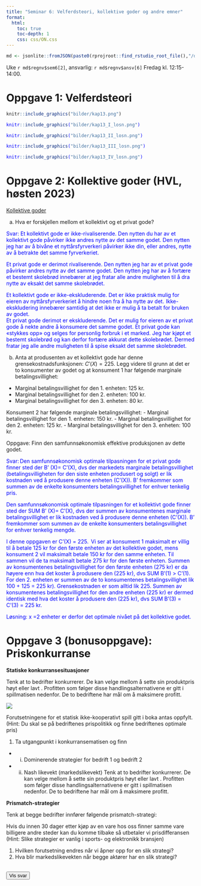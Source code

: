 ```yaml
---
title: "Seminar 6: Velferdsteori, kollektive goder og andre emner"
format: 
  html:
    toc: true
    toc-depth: 1
    css: css/ON.css
---
```


```r
md <- jsonlite::fromJSON(paste0(rprojroot::find_rstudio_root_file(),"/data-raw/metadata.json"))
```

Uke `r md$regnv$sem6[2]`, ansvarlig: `r md$regnv$ansv[6]`
Fredag kl. 12:15-14:00.


# Oppgave 1: Velferdsteori

```r
knitr::include_graphics("bilder/kap13.png")
```

<div class="answer hidden">
```r
knitr::include_graphics("bilder/kap13_I_losn.png")
```
```r
knitr::include_graphics("bilder/kap13_II_losn.png")
```
```r
knitr::include_graphics("bilder/kap13_III_losn.png")
```
```r
knitr::include_graphics("bilder/kap13_IV_losn.png")
```
</div>

# Oppgave 2: Kollektive goder (HVL, høsten 2023)

[Kollektive goder]{.underline}

a)  Hva er forskjellen mellom et kollektivt og et privat gode?

<div class="answer hidden">
Svar: Et kollektivt gode er ikke-rivaliserende. Den nytten du har av et kollektivt gode påvirker ikke andres nytte av det samme godet. Den nytten jeg har av å bivåne et nyttårsfyrverkeri påvirker ikke din, eller andres, nytte av å betrakte det samme fyrverkeriet.  

Et privat gode er derimot rivaliserende. Den nytten jeg har av et privat gode påvirker andres nytte av det samme godet. Den nytten jeg har av å fortære et bestemt skolebrød innebærer at jeg fratar alle andre muligheten til å dra nytte av eksakt det samme skolebrødet.  

Et kollektivt gode er ikke-ekskluderende. Det er ikke praktisk mulig for eieren av nyttårsfyrverkeriet å hindre noen fra å ha nytte av det.  Ikke-ekskludering innebærer samtidig at det ikke er mulig å ta betalt for bruken av godet.  
Et privat gode derimot er ekskluderende. Det er mulig for eieren av et privat gode å nekte andre å konsumere det samme godet. Et privat gode kan «stykkes opp» og selges for personlig forbruk i et marked. Jeg har kjøpt et bestemt skolebrød og kan derfor fortære akkurat dette skolebrødet. Dermed fratar jeg alle andre muligheten til å spise eksakt det samme skolebrødet.  
</div>

b)  Anta at produsenten av et kollektivt gode har denne
    grensekostnadsfunksjonen: $C'(X) = 225$. Legg videre til grunn at
    det er to konsumenter av godet og at konsument 1 har følgende
    marginale betalingsvillighet:
- Marginal betalingsvillighet for den 1. enheten: 125 kr.
- Marginal betalingsvillighet for den 2. enheten: 100 kr.
- Marginal betalingsvillighet for den 3. enheten: 80 kr.

Konsument 2 har følgende marginale betalingsvillighet:
- Marginal betalingsvillighet for den 1. enheten: 150 kr.
- Marginal betalingsvillighet for den 2. enheten: 125 kr.
- Marginal betalingsvillighet for den 3. enheten: 100 kr.

Oppgave: Finn den samfunnsøkonomisk effektive produksjonen av dette
godet.
<div class="answer hidden">
Svar: Den samfunnsøkonomisk optimale tilpasningen for et privat gode finner sted der B’ (X)= C’(X), dvs der markedets marginale betalingsvillighet (betalingsvilligheten for den siste enheten produsert og solgt) er lik kostnaden ved å produsere denne enheten (C’(X)). B’ fremkommer som summen av de enkelte konsumenters betalingsvillighet for enhver tenkelig pris.   

Den samfunnsøkonomisk optimale tilpasningen for et kollektivt gode finner sted der SUM B’ (X)= C’(X), dvs der summen av konsumentenes marginale betalingsvillighet er lik kostnaden ved å produsere denne enheten (C’(X)). B’ fremkommer som summen av de enkelte konsumenters betalingsvillighet for enhver tenkelig mengde.   

I denne oppgaven er C’(X) = 225.  Vi ser at konsument 1 maksimalt er villig til å betale 125 kr for den første enheten av det kollektive godet, mens konsument 2 vil maksimalt betale 150 kr for den samme enheten. Til sammen vil de ta maksimalt betale 275 kr for den første enheten. Summen av konsumentenes betalingsvillighet for den første enheten (275 kr) er da høyere enn hva det koster å produsere den (225 kr), dvs SUM B’(1) > C’(1). For den 2. enheten er summen av de to konsumentenes betalingsvillighet lik 100 + 125 = 225 kr). Grensekostnaden er som alltid lik 225.  Summen av konsumentenes betalingsvillighet for den andre enheten (225 kr) er dermed identisk med hva det koster å produsere den (225 kr), dvs SUM B’(3) = C’(3) = 225 kr.   

Løsning: x =2 enheter er derfor det optimale nivået på det kollektive godet.   

</div>

# Oppgave 3 (bonusoppgave): Priskonkurranse 

**Statiske konkurransesituasjoner**

Tenk at to bedrifter konkurrerer. De kan velge mellom å sette sin produktpris høyt eller lavt . Profitten som følger disse handlingsalternativene er gitt i spillmatisen nedenfor. De to bedriftene har mål om å maksimere profitt. 

![](spill.png)

Forutsetningene for et statisk ikke-kooperativt spill gitt i boka antas oppfylt. 
(Hint: Du skal se på bedriftenes prispolitikk og finne bedriftenes optimale pris)  

1) Ta utgangpunkt i konkurransematisen og finn
  - (i) Dominerende strategier for bedrift 1 og bedrift 2 
  - (ii) Nash likevekt (markedslikevekt) Tenk at to bedrifter konkurrerer. De kan velge mellom å sette sin produktpris høyt eller lavt . Profitten som følger disse handlingsalternativene er gitt i spillmatisen nedenfor. De to bedriftene har mål om å maksimere profitt. 


**Prismatch-strategier**

Tenk at begge bedrifter innfører følgende prismatch-strategi:

Hvis du innen 30 dager etter kjøp av en vare hos oss finner samme vare billigere andre steder kan du komme tilbake så utbetaler vi prisdifferansen 
 (Hint: Slike strategier er vanlig i sports- og elektronikk bransjen)

1. Hvilken forutsetning endres når vi åpner opp for en slik strategi?
1. Hva blir markedslikevekten når begge aktører har en slik strategi? 


::: {.content-visible when-profile="internal"}
<br>
<button id="show-all-answers">Vis svar</button>
<p class="answer hidden">
</p>

<style>
  .answer {
    color: blue;
  }
</style>
<script>
const answerToggles = document.querySelectorAll(".answer");
const showAllButton = document.getElementById("show-all-answers");

showAllButton.addEventListener("click", () => {
  answerToggles.forEach(answer => {
    answer.classList.toggle("hidden");
  });
});
</script>
:::








